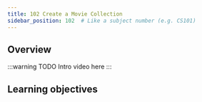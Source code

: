 ```yaml
---
title: 102 Create a Movie Collection
sidebar_position: 102  # Like a subject number (e.g. CS101)
---
```

<!-- Like a subject number (e.g. CS101) -->

## Overview

<!-- Provide context for this course, in addition to the concrete learning goals and outcomes. Why would someone want to do this unit? -->

:::warning TODO
Intro video here
:::

## <i class="fa-solid fa-bullseye-arrow"></i> Learning objectives


<LearningGoalsExp />


<!-- Replace unitName with name from `unitData.js` - will pull in learning goals and outcomes -->
<LearningGoals unitName="hello_weaviate"/>


<GiscusDocComment />
